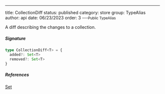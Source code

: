 ---
title: CollectionDiff
status: published
category: store
group: TypeAlias
author: api
date: 06/23/2023
order: 3
---<Small>Public TypeAlias</Small>

A diff describing the changes to a collection.


##### Signature


```ts
type CollectionDiff<T> = {
  added?: Set<T>
  removed?: Set<T>
}
```

##### References

[Set](/gen/Set-interface)

